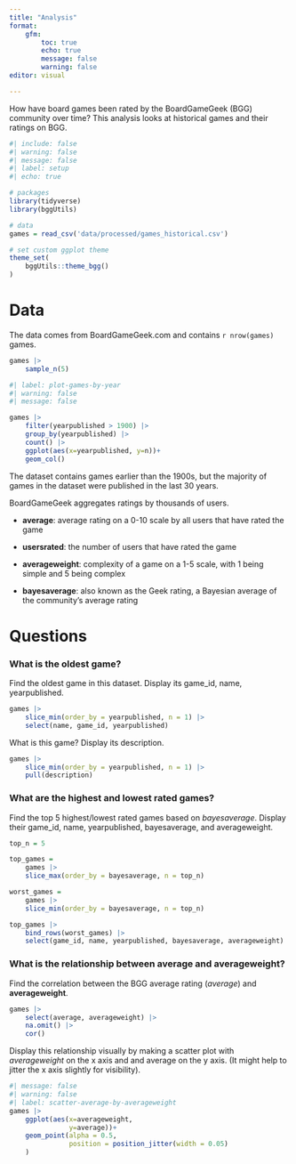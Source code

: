```yaml
---
title: "Analysis"
format: 
    gfm:
        toc: true
        echo: true
        message: false
        warning: false
editor: visual

---
```


How have board games been rated by the BoardGameGeek (BGG) community over time? This analysis looks at historical games and their ratings on BGG.

```r
#| include: false
#| warning: false
#| message: false
#| label: setup
#| echo: true

# packages
library(tidyverse)
library(bggUtils)

# data
games = read_csv('data/processed/games_historical.csv')

# set custom ggplot theme
theme_set(
    bggUtils::theme_bgg()
)

```

# Data

The data comes from BoardGameGeek.com and contains `r nrow(games)` games.

```r

games |>
    sample_n(5)

```

```r
#| label: plot-games-by-year
#| warning: false
#| message: false

games |>
    filter(yearpublished > 1900) |>
    group_by(yearpublished) |>
    count() |>
    ggplot(aes(x=yearpublished, y=n))+
    geom_col()

```

The dataset contains games earlier than the 1900s, but the majority of games in the dataset were published in the last 30 years.

BoardGameGeek aggregates ratings by thousands of users.

- **average**: average rating on a 0-10 scale by all users that have rated the game

- **usersrated**: the number of users that have rated the game

- **averageweight**: complexity of a game on a 1-5 scale, with 1 being simple and 5 being complex

- **bayesaverage**: also known as the Geek rating, a Bayesian average of the community's average rating

# Questions

### What is the oldest game?

Find the oldest game in this dataset. Display its game_id, name, yearpublished.

```r

games |>
    slice_min(order_by = yearpublished, n = 1) |>
    select(name, game_id, yearpublished)

```

What is this game? Display its description.

```r

games |>
    slice_min(order_by = yearpublished, n = 1) |>
    pull(description)

```

### What are the highest and lowest rated games?

Find the top 5 highest/lowest rated games based on *bayesaverage*. Display their game_id, name, yearpublished, bayesaverage, and averageweight.

```r

top_n = 5

top_games = 
    games |>
    slice_max(order_by = bayesaverage, n = top_n) 

worst_games = 
    games |>
    slice_min(order_by = bayesaverage, n = top_n) 

top_games |>
    bind_rows(worst_games) |>
    select(game_id, name, yearpublished, bayesaverage, averageweight)

```


### What is the relationship between **average** and **averageweight**?

Find the correlation between the BGG average rating (*average*) and **averageweight**.

```r

games |>
    select(average, averageweight) |>
    na.omit() |>
    cor()

```

Display this relationship visually by making a scatter plot with *averageweight* on the x axis and and average on the y axis. (It might help to jitter the x axis slightly for visibility).

```r
#| message: false
#| warning: false
#| label: scatter-average-by-averageweight
games |>
    ggplot(aes(x=averageweight,
               y=average))+
    geom_point(alpha = 0.5,
               position = position_jitter(width = 0.05)
    )

```

